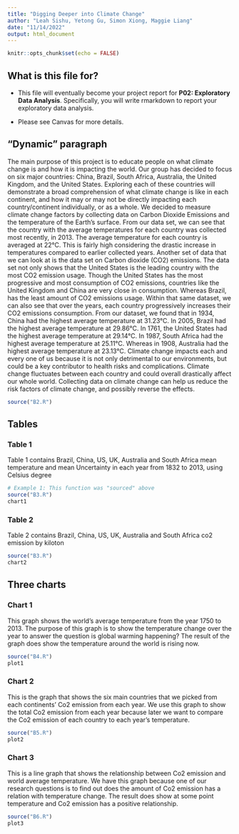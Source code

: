 ```yaml
---
title: "Digging Deeper into Climate Change"
author: "Leah Sishu, Yetong Gu, Simon Xiong, Maggie Liang"
date: "11/14/2022"
output: html_document
---
```


```r
knitr::opts_chunk$set(echo = FALSE)
```

## What is this file for?

* This file will eventually become your project report for **P02: Exploratory Data Analysis**. Specifically, you will write rmarkdown to report your exploratory data analysis.

* Please see Canvas for more details.

## "Dynamic" paragraph

The main purpose of this project is to educate people on what climate change is and how it is impacting the world. Our group has decided to focus on six major countries: China, Brazil, South Africa, Australia, the United Kingdom, and the United States. Exploring each of these countries will demonstrate a broad comprehension of what climate change is like in each continent, and how it may or may not be directly impacting each country/continent individually, or as a whole. We decided to measure climate change factors by collecting data on Carbon Dioxide Emissions and the temperature of the Earth’s surface. From our data set, we can see that the country with the average temperatures for each country was collected most recently, in 2013. The average temperature for each country is averaged at 22°C. This is fairly high considering the drastic increase in temperatures compared to earlier collected years. Another set of data that we can look at is the data set on Carbon dioxide (CO2) emissions. The data set not only shows that the United States is the leading country with the most CO2 emission usage. Though the United States has the most progressive and most consumption of CO2 emissions, countries like the United Kingdom and China are very close in consumption. Whereas Brazil, has the least amount of CO2 emissions usage. Within that same dataset, we can also see that over the years, each country progressively increases their CO2 emissions consumption. From our dataset, we found that in 1934, China had the highest average temperature at 31.23°C. In 2005, Brazil had the highest average temperature at 29.86°C. In 1761, the United States had the highest average temperature at 29.14°C. In 1987, South Africa had the highest average temperature at 25.11°C. Whereas in 1908, Australia had the highest average temperature at 23.13°C. Climate change impacts each and every one of us because it is not only detrimental to our environments, but could be a key contributor to health risks and complications. Climate change fluctuates between each country and could overall drastically affect our whole world. Collecting data on climate change can help us reduce the risk factors of climate change, and possibly reverse the effects.

```r
source("B2.R")
```

## Tables

### Table 1

Table 1 contains Brazil, China, US, UK, Australia and South Africa mean temperature and mean Uncertainty in each year from 1832 to 2013, using Celsius degree

```r
# Example 1: This function was "sourced" above
source("B3.R")
chart1
```

### Table 2

Table 2 contains Brazil, China, US, UK, Australia and South Africa co2 emission by kiloton

```r
source("B3.R")
chart2
```




## Three charts

### Chart 1

This graph shows the world's average temperature from the year 1750 to 2013. The purpose of this graph is to show the temperature change over the year to answer the question is global warming happening? The result of the graph does show the temperature around the world is rising now.

```r
source("B4.R")
plot1
```

### Chart 2

This is the graph that shows the six main countries that we picked from each continents' Co2 emission from each year. We use this graph to show the total Co2 emission from each year because later we want to compare the Co2 emission of each country to each year's temperature.

```r
source("B5.R")
plot2
```
 
### Chart 3

This is a line graph that shows the relationship between Co2 emission and world average temperature. We have this graph because one of our research questions is to find out does the amount of Co2 emission has a relation with temperature change. The result does show at some point temperature and Co2 emission has a positive relationship.

```r
source("B6.R")
plot3
```